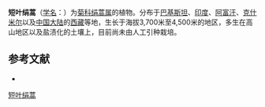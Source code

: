 {{Speciesbox
| name = 短叶绢蒿
| status = 
| status_system = 
| image =
| genus = Seriphidium
| species = brevifolium
| authority = (Wall. ex DC.) Ling et Y. R. Ling in Act.
}}

'''短叶绢蒿'''（[[学名|学名]]：{{lang|la|''Seriphidium brevifolium''}}）为[[菊科|菊科]][[绢蒿属|绢蒿属]]的植物。分布于[[巴基斯坦|巴基斯坦]]、[[印度|印度]]、[[阿富汗|阿富汗]]、[[克什米尔|克什米尔]]以及[[中国大陆|中国大陆]]的[[西藏|西藏]]等地，生长于海拔3,700米至4,500米的地区，多生在高山地区以及盐渍化的土壤上，目前尚未由人工引种栽培。

== 参考文献 ==
<div class="references-small">
* {{cite web| url =http://www.bioinfo.cn/db05/KmzwSpecies.php?action=view&id=4975| title =短叶绢蒿| work =《中国高等植物数据库全库》| publisher =中国科学院微生物研究所| author =昆明植物研究所| accessdate =2009-02-25| deadurl =yes| archiveurl =https://web.archive.org/web/20160305010039/http://www.bioinfo.cn/db05/KmzwSpecies.php?action=view&id=4975| archivedate =2016-03-05}}
</div>
{{Taxonbar|from=Q15231558}}

[[Category:绢蒿属|短叶绢蒿]]


{{植物小作品}}